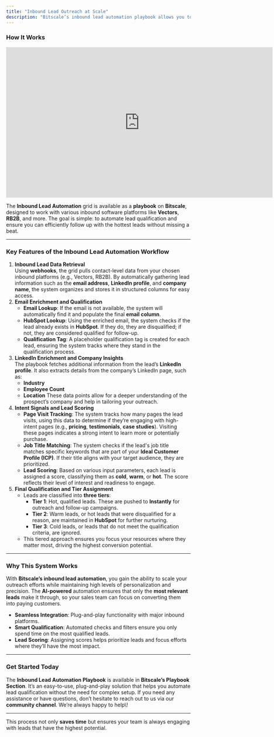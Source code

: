 ```yaml
---
title: "Inbound Lead Outreach at Scale"
description: "Bitscale’s inbound lead automation playbook allows you to effortlessly classify, qualify, and engage your inbound leads at scale. This process eliminates manual intervention, speeds up lead qualification, and ensures that your sales team focuses on the right prospects."
---
```


### **How It Works**

<iframe width="728" height="410" src="https://www.youtube.com/embed/TcNoyXbfdfQ?si=GSho8FiFq7NOXP50" title="YouTube video player" frameborder="0" allow="accelerometer; autoplay; clipboard-write; encrypted-media; gyroscope; picture-in-picture; web-share" referrerpolicy="strict-origin-when-cross-origin" allowfullscreen></iframe>

The **Inbound Lead Automation** grid is available as a **playbook** on **Bitscale**, designed to work with various inbound software platforms like **Vectors**, **RB2B**, and more. The goal is simple: to automate lead qualification and ensure you can efficiently follow up with the hottest leads without missing a beat.

---

### **Key Features of the Inbound Lead Automation Workflow**

1. **Inbound Lead Data Retrieval**\
   Using **webhooks**, the grid pulls contact-level data from your chosen inbound platforms (e.g., Vectors, RB2B). By automatically gathering lead information such as the **email address**, **LinkedIn profile**, and **company name**, the system organizes and stores it in structured columns for easy access.
2. **Email Enrichment and Qualification**
   - **Email Lookup**: If the email is not available, the system will automatically find it and populate the final **email column**.
   - **HubSpot Lookup**: Using the enriched email, the system checks if the lead already exists in **HubSpot**. If they do, they are disqualified; if not, they are considered qualified for follow-up.
   - **Qualification Tag**: A placeholder qualification tag is created for each lead, ensuring the system tracks where they stand in the qualification process.
3. **LinkedIn Enrichment and Company Insights**\
   The playbook fetches additional information from the lead’s **LinkedIn profile**. It also extracts details from the company’s LinkedIn page, such as:
   - **Industry**
   - **Employee Count**
   - **Location** These data points allow for a deeper understanding of the prospect’s company and help in tailoring your outreach.
4. **Intent Signals and Lead Scoring**
   - **Page Visit Tracking**: The system tracks how many pages the lead visits, using this data to determine if they’re engaging with high-intent pages (e.g., **pricing**, **testimonials**, **case studies**). Visiting these pages indicates a strong intent to learn more or potentially purchase.
   - **Job Title Matching**: The system checks if the lead's job title matches specific keywords that are part of your **Ideal Customer Profile (ICP)**. If their title aligns with your target audience, they are prioritized.
   - **Lead Scoring**: Based on various input parameters, each lead is assigned a score, classifying them as **cold**, **warm**, or **hot**. The score reflects their level of interest and readiness to engage.
5. **Final Qualification and Tier Assignment**
   - Leads are classified into **three tiers**:
     - **Tier 1**: Hot, qualified leads. These are pushed to **Instantly** for outreach and follow-up campaigns.
     - **Tier 2**: Warm leads, or hot leads that were disqualified for a reason, are maintained in **HubSpot** for further nurturing.
     - **Tier 3**: Cold leads, or leads that do not meet the qualification criteria, are ignored.
   - This tiered approach ensures you focus your resources where they matter most, driving the highest conversion potential.

---

### **Why This System Works**

With **Bitscale’s inbound lead automation**, you gain the ability to scale your outreach efforts while maintaining high levels of personalization and precision. The **AI-powered** automation ensures that only the **most relevant leads** make it through, so your sales team can focus on converting them into paying customers.

- **Seamless Integration**: Plug-and-play functionality with major inbound platforms.
- **Smart Qualification**: Automated checks and filters ensure you only spend time on the most qualified leads.
- **Lead Scoring**: Assigning scores helps prioritize leads and focus efforts where they’ll have the most impact.

---

### **Get Started Today**

The **Inbound Lead Automation Playbook** is available in **Bitscale’s Playbook Section**. It’s an easy-to-use, plug-and-play solution that helps you automate lead qualification without the need for complex setup. If you need any assistance or have questions, don’t hesitate to reach out to us via our **community channel**. We’re always happy to help\\!

---

This process not only **saves time** but ensures your team is always engaging with leads that have the highest potential.